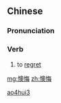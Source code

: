 ==Chinese==
{{zh-forms}}

===Pronunciation===
{{zh-pron
|m=àohuǐ
|c=ou3 fui3
|cat=v
}}

===Verb===
{{zh-verb}}

# {{lb|zh|literary}} to [[regret]]

[[Category:Mandarin literary terms|ao4hui3]]

[[mg:懊悔]]
[[zh:懊悔]]